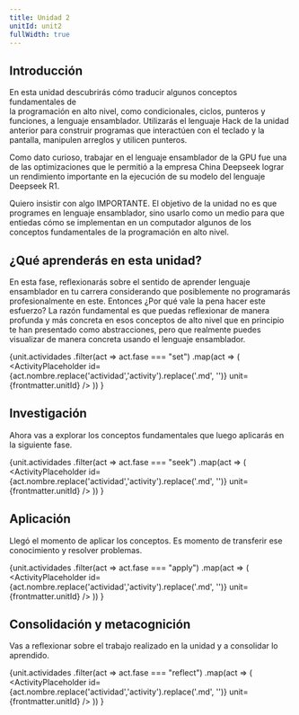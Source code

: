 ```yaml
---
title: Unidad 2
unitId: unit2
fullWidth: true
---
```




## Introducción

En esta unidad descubrirás cómo traducir algunos conceptos fundamentales de  
la programación en alto nivel, como condicionales, ciclos, punteros y funciones, a lenguaje 
ensamblador. Utilizarás el lenguaje Hack de la unidad anterior 
para construir programas que interactúen con el teclado y la pantalla, manipulen 
arreglos y utilicen punteros.

Como dato curioso, trabajar en el lenguaje ensamblador de la GPU fue una de las optimizaciones 
que le permitió a la empresa China Deepseek lograr un rendimiento importante en la ejecución de 
su modelo del lenguaje Deepseek R1. 

Quiero insistir con algo IMPORTANTE. El objetivo de la unidad no es que programes en 
lenguaje ensamblador, sino usarlo como un medio para que entiedas cómo se implementan 
en un computador algunos de los conceptos fundamentales de la programación en alto nivel.

## ¿Qué aprenderás en esta unidad?

En esta fase, reflexionarás sobre el sentido de aprender lenguaje ensamblador 
en tu carrera considerando que posiblemente no programarás profesionalmente 
en este. Entonces ¿Por qué vale la pena hacer este esfuerzo? La razón fundamental es 
que puedas reflexionar de manera profunda y más concreta en esos conceptos de alto 
nivel que en principio te han presentado como abstracciones, pero que realmente puedes 
visualizar de manera concreta usando el lenguaje ensamblador.

{unit.actividades
  .filter(act => act.fase === "set")
  .map(act => (
    <ActivityPlaceholder 
      id={act.nombre.replace('actividad','activity').replace('.md', '')} 
      unit={frontmatter.unitId} 
    />
  ))
}

## Investigación

Ahora vas a explorar los conceptos fundamentales que luego aplicarás en la siguiente fase.

{unit.actividades
  .filter(act => act.fase === "seek")
  .map(act => (
    <ActivityPlaceholder 
      id={act.nombre.replace('actividad','activity').replace('.md', '')} 
      unit={frontmatter.unitId}
    />
  ))
}

## Aplicación

Llegó el momento de aplicar los conceptos. Es momento de transferir ese conocimiento 
y resolver problemas.

{unit.actividades
  .filter(act => act.fase === "apply")
  .map(act => (
    <ActivityPlaceholder 
      id={act.nombre.replace('actividad','activity').replace('.md', '')} 
      unit={frontmatter.unitId} 
    />
  ))
}

## Consolidación y metacognición

Vas a reflexionar sobre el trabajo realizado en la unidad y a consolidar lo aprendido.

{unit.actividades
  .filter(act => act.fase === "reflect")
  .map(act => (
    <ActivityPlaceholder 
      id={act.nombre.replace('actividad','activity').replace('.md', '')} 
      unit={frontmatter.unitId} 
    />
  ))
}